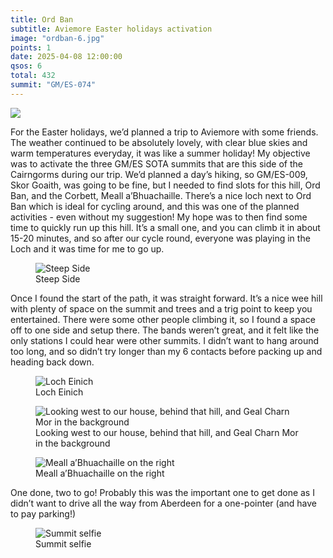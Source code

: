 ```yaml
---
title: Ord Ban
subtitle: Aviemore Easter holidays activation
image: "ordban-6.jpg"
points: 1
date: 2025-04-08 12:00:00
qsos: 6
total: 432
summit: "GM/ES-074"
---
```


![](ordban-1.jpg)

For the Easter holidays, we'd planned a trip to Aviemore with some friends. The weather continued to be absolutely lovely, with clear blue skies and warm temperatures everyday, it was like a summer holiday! My objective was to activate the three GM/ES SOTA summits that are this side of the Cairngorms during our trip. We'd planned a day's hiking, so GM/ES-009, Skor Goaith, was going to be fine, but I needed to find slots for this hill, Ord Ban, and the Corbett, Meall a'Bhuachaille. There's a nice loch next to Ord Ban which is ideal for cycling around, and this was one of the planned activities - even without my suggestion! My hope was to then find some time to quickly run up this hill. It's a small one, and you can climb it in about 15-20 minutes, and so after our cycle round, everyone was playing in the Loch and it was time for me to go up.

![Steep Side](ordban-7.jpg)

Once I found the start of the path, it was straight forward. It's a nice wee hill with plenty of space on the summit and trees and a trig point to keep you entertained. There were some other people climbing it, so I found a space off to one side and setup there. The bands weren't great, and it felt like the only stations I could hear were other summits. I didn't want to hang around too long, and so didn't try longer than my 6 contacts before packing up and heading back down.

![Loch Einich](ordban-6.jpg)

![Looking west to our house, behind that hill, and Geal Charn Mor in the background](ordban-5.jpg)

![Meall a'Bhuachaille on the right](ordban-4.jpg)

One done, two to go! Probably this was the important one to get done as I didn't want to drive all the way from Aberdeen for a one-pointer (and have to pay parking!)

![Summit selfie](ordban-2.jpg)